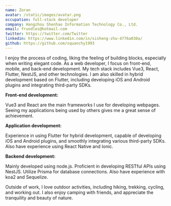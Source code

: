 ```yaml
---
name: Zoran
avatar: /static/images/avatar.png
occupation: full-stack developer
company: Hangzhou Shenhao Information Technology Co., Ltd.
email: frundles@hotmail.com
twitter: https://twitter.com/Twitter
linkedin: https://www.linkedin.com/in/sisheng-zhu-4776a030a/
github: https://github.com/squanchy1993
---
```


I enjoy the process of coding, liking the feeling of building blocks, especially when writing elegant code. As a web developer, I focus on front-end, mobile, and back-end development. My tech stack includes Vue3, React, Flutter, NestJS, and other technologies. I am also skilled in hybrid development based on Flutter, including developing iOS and Android plugins and integrating third-party SDKs.

**Front-end development:**

Vue3 and React are the main frameworks I use for developing webpages. Seeing my applications being used by others gives me a great sense of achievement.

**Application development:**

Experience in using Flutter for hybrid development, capable of developing iOS and Android plugins, and smoothly integrating various third-party SDKs. Also have experience using React Native and Ionic.

**Backend development:**

Mainly developed using node.js. Proficient in developing RESTful APIs using NestJS. Utilize Prisma for database connections. Also have experience with koa2 and Sequelize.

Outside of work, I love outdoor activities, including hiking, trekking, cycling, and working out. I also enjoy camping with friends, and appreciate the tranquility and beauty of nature.
